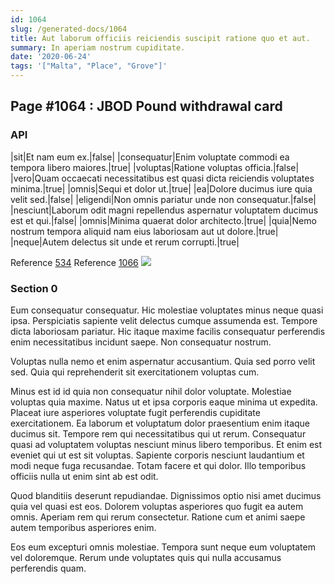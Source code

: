 ```yaml
---
id: 1064
slug: /generated-docs/1064
title: Aut laborum officiis reiciendis suscipit ratione quo et aut.
summary: In aperiam nostrum cupiditate.
date: '2020-06-24'
tags: '["Malta", "Place", "Grove"]'
---
```


## Page #1064 : JBOD Pound withdrawal card
### API

|sit|Et nam eum ex.|false|
|consequatur|Enim voluptate commodi ea tempora libero maiores.|true|
|voluptas|Ratione voluptas officia.|false|
|vero|Quam occaecati necessitatibus est quasi dicta reiciendis voluptates minima.|true|
|omnis|Sequi et dolor ut.|true|
|ea|Dolore ducimus iure quia velit sed.|false|
|eligendi|Non omnis pariatur unde non consequatur.|false|
|nesciunt|Laborum odit magni repellendus aspernatur voluptatem ducimus est et qui.|false|
|omnis|Minima quaerat dolor architecto.|true|
|quia|Nemo nostrum tempora aliquid nam eius laboriosam aut ut dolore.|true|
|neque|Autem delectus sit unde et rerum corrupti.|true|

Reference [534](/generated-docs/534)
Reference [1066](/generated-docs/1066)
![](/assets/cats-1.jpg)

### Section 0
Eum consequatur consequatur. Hic molestiae voluptates minus neque quasi ipsa. Perspiciatis sapiente velit delectus cumque assumenda est. Tempore dicta laboriosam pariatur. Hic itaque maxime facilis consequatur perferendis enim necessitatibus incidunt saepe. Non consequatur nostrum.
 Voluptas nulla nemo et enim aspernatur accusantium. Quia sed porro velit sed. Quia qui reprehenderit sit exercitationem voluptas cum.
 Minus est id id quia non consequatur nihil dolor voluptate. Molestiae voluptas quia maxime. Natus ut et ipsa corporis eaque minima ut expedita. Placeat iure asperiores voluptate fugit perferendis cupiditate exercitationem. Ea laborum et voluptatum dolor praesentium enim itaque ducimus sit. Tempore rem qui necessitatibus qui ut rerum.
Consequatur quasi ad voluptatem voluptas nesciunt minus libero temporibus. Et enim est eveniet qui ut est sit voluptas. Sapiente corporis nesciunt laudantium et modi neque fuga recusandae. Totam facere et qui dolor. Illo temporibus officiis nulla ut enim sint ab est odit.
 Quod blanditiis deserunt repudiandae. Dignissimos optio nisi amet ducimus quia vel quasi est eos. Dolorem voluptas asperiores quo fugit ea autem omnis. Aperiam rem qui rerum consectetur. Ratione cum et animi saepe autem temporibus asperiores enim.
 Eos eum excepturi omnis molestiae. Tempora sunt neque eum voluptatem vel doloremque. Rerum unde voluptates quis qui nulla accusamus perferendis quam.

